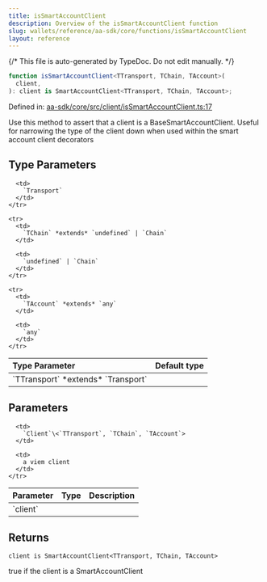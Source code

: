 ```yaml
---
title: isSmartAccountClient
description: Overview of the isSmartAccountClient function
slug: wallets/reference/aa-sdk/core/functions/isSmartAccountClient
layout: reference
---
```


{/* This file is auto-generated by TypeDoc. Do not edit manually. */}

```ts
function isSmartAccountClient<TTransport, TChain, TAccount>(
  client,
): client is SmartAccountClient<TTransport, TChain, TAccount>;
```

Defined in: [aa-sdk/core/src/client/isSmartAccountClient.ts:17](https://github.com/alchemyplatform/aa-sdk/blob/153785ddc87beb160382c2bae7dbafa4a66ade9a/aa-sdk/core/src/client/isSmartAccountClient.ts#L17)

Use this method to assert that a client is a BaseSmartAccountClient.
Useful for narrowing the type of the client down when used within the
smart account client decorators

## Type Parameters

<table>
  <thead>
    <tr>
      <th align="left">Type Parameter</th>
      <th align="left">Default type</th>
    </tr>
  </thead>

  <tbody>
    <tr>
      <td>
        `TTransport` *extends* `Transport`
      </td>

      <td>
        `Transport`
      </td>
    </tr>

    <tr>
      <td>
        `TChain` *extends* `undefined` | `Chain`
      </td>

      <td>
        `undefined` | `Chain`
      </td>
    </tr>

    <tr>
      <td>
        `TAccount` *extends* `any`
      </td>

      <td>
        `any`
      </td>
    </tr>

  </tbody>
</table>

## Parameters

<table>
  <thead>
    <tr>
      <th align="left">Parameter</th>
      <th align="left">Type</th>
      <th align="left">Description</th>
    </tr>
  </thead>

  <tbody>
    <tr>
      <td>
        `client`
      </td>

      <td>
        `Client`\<`TTransport`, `TChain`, `TAccount`>
      </td>

      <td>
        a viem client
      </td>
    </tr>

  </tbody>
</table>

## Returns

`client is SmartAccountClient<TTransport, TChain, TAccount>`

true if the client is a SmartAccountClient
